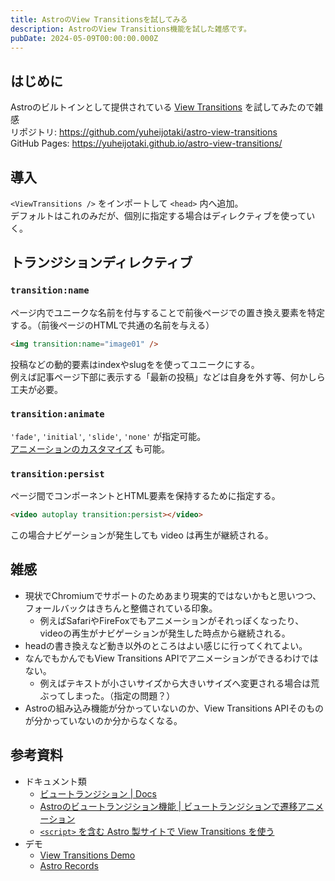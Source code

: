 ```yaml
---
title: AstroのView Transitionsを試してみる
description: AstroのView Transitions機能を試した雑感です。
pubDate: 2024-05-09T00:00:00.000Z
---
```


## はじめに

Astroのビルトインとして提供されている [View Transitions](https://docs.astro.build/ja/guides/view-transitions/) を試してみたので雑感  
リポジトリ: https://github.com/yuheijotaki/astro-view-transitions  
GitHub Pages: https://yuheijotaki.github.io/astro-view-transitions/

## 導入

`<ViewTransitions />` をインポートして `<head>` 内へ追加。  
デフォルトはこれのみだが、個別に指定する場合はディレクティブを使っていく。

## トランジションディレクティブ

### `transition:name`

ページ内でユニークな名前を付与することで前後ページでの置き換え要素を特定する。（前後ページのHTMLで共通の名前を与える）

```html
<img transition:name="image01" />
```

投稿などの動的要素はindexやslugをを使ってユニークにする。  
例えば記事ページ下部に表示する「最新の投稿」などは自身を外す等、何かしら工夫が必要。

### `transition:animate`

`'fade'`, `'initial'`, `'slide'`, `'none'` が指定可能。  
[アニメーションのカスタマイズ](https://docs.astro.build/ja/guides/view-transitions/#%E3%82%A2%E3%83%8B%E3%83%A1%E3%83%BC%E3%82%B7%E3%83%A7%E3%83%B3%E3%82%92%E3%82%AB%E3%82%B9%E3%82%BF%E3%83%9E%E3%82%A4%E3%82%BA%E3%81%99%E3%82%8B) も可能。

### `transition:persist`

ページ間でコンポーネントとHTML要素を保持するために指定する。

```html
<video autoplay transition:persist></video>
```

この場合ナビゲーションが発生しても video は再生が継続される。

## 雑感

- 現状でChromiumでサポートのためあまり現実的ではないかもと思いつつ、フォールバックはきちんと整備されている印象。
  - 例えばSafariやFireFoxでもアニメーションがそれっぽくなったり、videoの再生がナビゲーションが発生した時点から継続される。
- headの書き換えなど動き以外のところはよい感じに行ってくれてよい。
- なんでもかんでもView Transitions APIでアニメーションができるわけではない。
  - 例えばテキストが小さいサイズから大きいサイズへ変更される場合は荒ぶってしまった。（指定の問題？）
- Astroの組み込み機能が分かっていないのか、View Transitions APIそのものが分かっていないのか分からなくなる。

## 参考資料

- ドキュメント類
  - [ビュートランジション | Docs](https://docs.astro.build/ja/guides/view-transitions/)
  - [Astroのビュートランジション機能 | ビュートランジションで遷移アニメーション](https://www.codegrid.net/articles/2023-astro-view-transitions-1/)
  - [`<script>` を含む Astro 製サイトで View Transitions を使う](https://zenn.dev/chot/articles/48a58019f246bd)
- デモ
  - [View Transitions Demo](https://live-transitions.pages.dev/)
  - [Astro Records](https://astro-records.pages.dev/)
